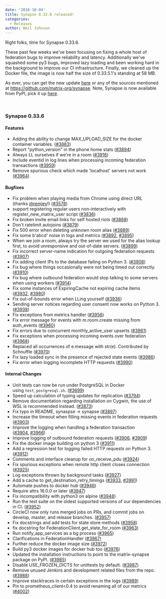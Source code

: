 ```yaml
---
date: '2018-10-04'
title: Synapse 0.33.6 released!
categories:
  - Releases
author: Neil Johnson
---
```


Right folks, time for Synapse 0.33.6.

These past few weeks we've been focusing on fixing a whole host of federation bugs to improve reliability and latency. Additionally we've squashed some py3 bugs, improved lazy loading and been working hard in the background to improve our CI infrastructure. Finally, we cleaned up the Docker file, the image is now half the size of 0.33.5.1's standing at 58 MB.

As ever, you can get the new update <a href="https://github.com/matrix-org/synapse/releases/tag/v0.33.6">here</a> or any of the sources mentioned at <a href="https://github.com/matrix-org/synapse">https://github.com/matrix-org/synapse</a>. Note, Synapse is now available from PyPI, pick it up <a href="https://pypi.org/project/matrix-synapse/">here</a>.

&nbsp;
<h3>Synapse 0.33.6</h3>
<h4>Features</h4>
<ul>
 	<li>Adding the ability to change MAX_UPLOAD_SIZE for the docker container variables. (<a href="https://github.com/matrix-org/synapse/issues/3883">#3883</a>)</li>
 	<li>Report "python_version" in the phone home stats (<a href="https://github.com/matrix-org/synapse/issues/3894">#3894</a>)</li>
 	<li>Always LL ourselves if we're in a room (<a href="https://github.com/matrix-org/synapse/issues/3916">#3916</a>)</li>
 	<li>Include eventid in log lines when processing incoming federation transactions (<a href="https://github.com/matrix-org/synapse/issues/3959">#3959</a>)</li>
 	<li>Remove spurious check which made 'localhost' servers not work (<a href="https://github.com/matrix-org/synapse/issues/3964">#3964</a>)</li>
</ul>
<h4>Bugfixes</h4>
<ul>
 	<li>Fix problem when playing media from Chrome using direct URL (thanks <a class="user-mention" href="https://github.com/remjey" data-hovercard-type="user" data-hovercard-url="/hovercards?user_id=13684203" data-octo-click="hovercard-link-click" data-octo-dimensions="link_type:self" aria-describedby="hovercard-aria-description">@remjey</a>!) (<a href="https://github.com/matrix-org/synapse/issues/3578">#3578</a>)</li>
 	<li>support registering regular users non-interactively with register_new_matrix_user script (<a href="https://github.com/matrix-org/synapse/issues/3836">#3836</a>)</li>
 	<li>Fix broken invite email links for self hosted riots (<a href="https://github.com/matrix-org/synapse/issues/3868">#3868</a>)</li>
 	<li>Don't ratelimit autojoins (<a href="https://github.com/matrix-org/synapse/issues/3879">#3879</a>)</li>
 	<li>Fix 500 error when deleting unknown room alias (<a href="https://github.com/matrix-org/synapse/issues/3889">#3889</a>)</li>
 	<li>Fix some b'abcd' noise in logs and metrics (<a href="https://github.com/matrix-org/synapse/issues/3892">#3892</a>, <a href="https://github.com/matrix-org/synapse/issues/3895">#3895</a>)</li>
 	<li>When we join a room, always try the server we used for the alias lookup first, to avoid unresponsive and out-of-date servers. (<a href="https://github.com/matrix-org/synapse/issues/3899">#3899</a>)</li>
 	<li>Fix incorrect server-name indication for outgoing federation requests (<a href="https://github.com/matrix-org/synapse/issues/3907">#3907</a>)</li>
 	<li>Fix adding client IPs to the database failing on Python 3. (<a href="https://github.com/matrix-org/synapse/issues/3908">#3908</a>)</li>
 	<li>Fix bug where things occasionally were not being timed out correctly. (<a href="https://github.com/matrix-org/synapse/issues/3910">#3910</a>)</li>
 	<li>Fix bug where outbound federation would stop talking to some servers when using workers (<a href="https://github.com/matrix-org/synapse/issues/3914">#3914</a>)</li>
 	<li>Fix some instances of ExpiringCache not expiring cache items (<a href="https://github.com/matrix-org/synapse/issues/3932">#3932</a>, <a href="https://github.com/matrix-org/synapse/issues/3980">#3980</a>)</li>
 	<li>Fix out-of-bounds error when LLing yourself (<a href="https://github.com/matrix-org/synapse/issues/3936">#3936</a>)</li>
 	<li>Sending server notices regarding user consent now works on Python 3. (<a href="https://github.com/matrix-org/synapse/issues/3938">#3938</a>)</li>
 	<li>Fix exceptions from metrics handler (<a href="https://github.com/matrix-org/synapse/issues/3956">#3956</a>)</li>
 	<li>Fix error message for events with m.room.create missing from auth_events (<a href="https://github.com/matrix-org/synapse/issues/3960">#3960</a>)</li>
 	<li>Fix errors due to concurrent monthly_active_user upserts (<a href="https://github.com/matrix-org/synapse/issues/3961">#3961</a>)</li>
 	<li>Fix exceptions when processing incoming events over federation (<a href="https://github.com/matrix-org/synapse/issues/3968">#3968</a>)</li>
 	<li>Replaced all occurrences of e.message with str(e). Contributed by Schnuffle (<a href="https://github.com/matrix-org/synapse/issues/3970">#3970</a>)</li>
 	<li>Fix lazy loaded sync in the presence of rejected state events (<a href="https://github.com/matrix-org/synapse/issues/3986">#3986</a>)</li>
 	<li>Fix error when logging incomplete HTTP requests (<a href="https://github.com/matrix-org/synapse/issues/3990">#3990</a>)</li>
</ul>
<h4>Internal Changes</h4>
<ul>
 	<li>Unit tests can now be run under PostgreSQL in Docker using <code>test_postgresql.sh</code>. (<a href="https://github.com/matrix-org/synapse/issues/3699">#3699</a>)</li>
 	<li>Speed up calculation of typing updates for replication (<a href="https://github.com/matrix-org/synapse/issues/3794">#3794</a>)</li>
 	<li>Remove documentation regarding installation on Cygwin, the use of WSL is recommended instead. (<a href="https://github.com/matrix-org/synapse/issues/3873">#3873</a>)</li>
 	<li>Fix typo in README, synaspse -&gt; synapse (<a href="https://github.com/matrix-org/synapse/issues/3897">#3897</a>)</li>
 	<li>Increase the timeout when filling missing events in federation requests (<a href="https://github.com/matrix-org/synapse/issues/3903">#3903</a>)</li>
 	<li>Improve the logging when handling a federation transaction (<a href="https://github.com/matrix-org/synapse/issues/3904">#3904</a>, <a href="https://github.com/matrix-org/synapse/issues/3966">#3966</a>)</li>
 	<li>Improve logging of outbound federation requests (<a href="https://github.com/matrix-org/synapse/issues/3906">#3906</a>, <a href="https://github.com/matrix-org/synapse/issues/3909">#3909</a>)</li>
 	<li>Fix the docker image building on python 3 (<a href="https://github.com/matrix-org/synapse/issues/3911">#3911</a>)</li>
 	<li>Add a regression test for logging failed HTTP requests on Python 3. (<a href="https://github.com/matrix-org/synapse/issues/3912">#3912</a>)</li>
 	<li>Comments and interface cleanup for on_receive_pdu (<a href="https://github.com/matrix-org/synapse/issues/3924">#3924</a>)</li>
 	<li>Fix spurious exceptions when remote http client closes connection (<a href="https://github.com/matrix-org/synapse/issues/3925">#3925</a>)</li>
 	<li>Log exceptions thrown by background tasks (<a href="https://github.com/matrix-org/synapse/issues/3927">#3927</a>)</li>
 	<li>Add a cache to get_destination_retry_timings (<a href="https://github.com/matrix-org/synapse/issues/3933">#3933</a>, <a href="https://github.com/matrix-org/synapse/issues/3991">#3991</a>)</li>
 	<li>Automate pushes to docker hub (<a href="https://github.com/matrix-org/synapse/issues/3946">#3946</a>)</li>
 	<li>Require attrs 16.0.0 or later (<a href="https://github.com/matrix-org/synapse/issues/3947">#3947</a>)</li>
 	<li>Fix incompatibility with python3 on alpine (<a href="https://github.com/matrix-org/synapse/issues/3948">#3948</a>)</li>
 	<li>Run the test suite on the oldest supported versions of our dependencies in CI. (<a href="https://github.com/matrix-org/synapse/issues/3952">#3952</a>)</li>
 	<li>CircleCI now only runs merged jobs on PRs, and commit jobs on develop, master, and release branches. (<a href="https://github.com/matrix-org/synapse/issues/3957">#3957</a>)</li>
 	<li>Fix docstrings and add tests for state store methods (<a href="https://github.com/matrix-org/synapse/issues/3958">#3958</a>)</li>
 	<li>fix docstring for FederationClient.get_state_for_room (<a href="https://github.com/matrix-org/synapse/issues/3963">#3963</a>)</li>
 	<li>Run notify_app_services as a bg process (<a href="https://github.com/matrix-org/synapse/issues/3965">#3965</a>)</li>
 	<li>Clarifications in FederationHandler (<a href="https://github.com/matrix-org/synapse/issues/3967">#3967</a>)</li>
 	<li>Further reduce the docker image size (<a href="https://github.com/matrix-org/synapse/issues/3972">#3972</a>)</li>
 	<li>Build py3 docker images for docker hub too (<a href="https://github.com/matrix-org/synapse/issues/3976">#3976</a>)</li>
 	<li>Updated the installation instructions to point to the matrix-synapse package on PyPI. (<a href="https://github.com/matrix-org/synapse/issues/3985">#3985</a>)</li>
 	<li>Disable USE_FROZEN_DICTS for unittests by default. (<a href="https://github.com/matrix-org/synapse/issues/3987">#3987</a>)</li>
 	<li>Remove unused Jenkins and development related files from the repo. (<a href="https://github.com/matrix-org/synapse/issues/3988">#3988</a>)</li>
 	<li>Improve stacktraces in certain exceptions in the logs (<a href="https://github.com/matrix-org/synapse/issues/3989">#3989</a>)</li>
 	<li>Pin to prometheus_client&lt;0.4 to avoid renaming all of our metrics (<a href="https://github.com/matrix-org/synapse/issues/4002">#4002</a>)</li>
</ul>